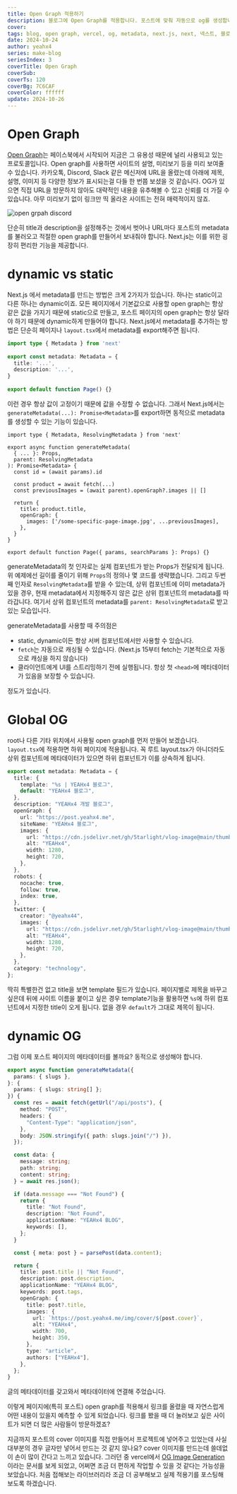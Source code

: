 ```yaml
---
title: Open Graph 적용하기
description: 블로그에 Open Graph를 적용합니다. 포스트에 맞춰 자동으로 og를 생성합니다.
cover:
tags: blog, open graph, vercel, og, metadata, next.js, next, 넥스트, 블로그
date: 2024-10-24
author: yeahx4
series: make-blog
seriesIndex: 3
coverTitle: Open Graph
coverSub:
coverTs: 120
coverBg: 7C6CAF
coverColor: ffffff
update: 2024-10-26
---
```


# Open Graph

[Open Graph](https://ogp.me/)는 페이스북에서 시작되어 지금은 그 유용성 때문에
널리 사용되고 있는 프로토콜입니다. Open graph를 사용하면 사이트의 설명, 미리보기 등을
미리 보여줄 수 있습니다. 카카오톡, Discord, Slack 같은 메신저에 URL을 올렸는데
아래에 제목, 설명, 이미지 등 다양한 정보가 표시되는걸 다들 한 번쯤 보셨을 것 같습니다.
OG가 있으면 직접 URL을 방문하지 않아도 대략적인 내용을 유추해볼 수 있고 신뢰를 더 가질
수 있습니다. 아무 미리보기 없이 링크만 띡 올라온 사이트는 전혀 매력적이지 않죠.

![open grpah discord](/img/make-blog/open-graph/og-discord.png)

단순히 title과 description을 설정해주는 것에서 벗어나 URL마다 포스트의 metadata를
불러오고 적절한 open graph를 만들어서 보내줘야 합니다. Next.js는 이를 위한 굉장히
편리한 기능을 제공합니다.

# dynamic vs static

Next.js 에서 metadata를 만드는 방법은 크게 2가지가 있습니다. 하나는 static이고
다른 하나는 dynamic이죠. 모든 페이지에서 기본값으로 사용할 open graph는 항상 같은
값을 가지기 때문에 static으로 만들고, 포스트 페이지의 open graph는 항상 달라야 하기
때문에 dynamic하게 만들어야 합니다. Next.js에서 metadata를 추가하는 방법은 단순히
페이지나 `layout.tsx`에서 metadata를 export해주면 됩니다.

```ts
import type { Metadata } from 'next'
 
export const metadata: Metadata = {
  title: '...',
  description: '...',
}
 
export default function Page() {}
```

이런 경우 항상 값이 고정이기 때문에 값을 수정할 수 없습니다. 그래서 Next.js에서는
`generateMetadata(...): Promise<Metadata>`를 export하면 동적으로
metadata를 생성할 수 있는 기능이 있습니다.

```tsx
import type { Metadata, ResolvingMetadata } from 'next'
 
export async function generateMetadata(
  { ... }: Props,
  parent: ResolvingMetadata
): Promise<Metadata> {
  const id = (await params).id
 
  const product = await fetch(...)
  const previousImages = (await parent).openGraph?.images || []
 
  return {
    title: product.title,
    openGraph: {
      images: ['/some-specific-page-image.jpg', ...previousImages],
    },
  }
}
 
export default function Page({ params, searchParams }: Props) {}
```

generateMetadata의 첫 인자로는 실제 컴포넌트가 받는 Props가 전달되게 됩니다.
위 예제에선 길이를 줄이기 위해 `Props`의 정의나 몇 코드를 생략했습니다. 그리고 두번째
인자로 `ResolvingMetadata`를 받을 수 있는데, 상위 컴포넌트에 이미 metadata가 있을
경우, 현재 metadata에서 지정해주지 않은 값은 상위 컴포넌트의 metadata를 따라갑니다.
여기서 상위 컴포넌트의 metadata를 `parent: ResolvingMetadata`로 받고 있는 모습입니다.

generateMetadata를 사용할 때 주의점은

- static, dynamic이든 항상 서버 컴포넌트에서만 사용할 수 있습니다.
- `fetch`는 자동으로 캐싱될 수 있습니다. (Next.js 15부터 fetch는 기본적으로 
  자동으로 캐싱을 하지 않습니다)
- 클라이언트에게 UI를 스트리밍하기 전에 실행됩니다. 항상 첫 `<head>`에 메타데이터가
  있음을 보장할 수 있습니다.

정도가 있습니다.

# Global OG

root나 다른 기타 위치에서 사용될 open graph를 먼저 만들어 보겠습니다. `layout.tsx`에
적용하면 하위 페이지에 적용됩니다. 꼭 루트 layout.tsx가 아니더라도 상위 컴포넌트에
메타데이터가 있으면 하위 컴포넌트가 이를 상속하게 됩니다.

```ts
export const metadata: Metadata = {
  title: {
    template: "%s | YEAHx4 블로그",
    default: "YEAHx4 블로그",
  },
  description: "YEAHx4 개발 블로그",
  openGraph: {
    url: "https://post.yeahx4.me",
    siteName: "YEAHx4 블로그",
    images: {
      url: "https://cdn.jsdelivr.net/gh/5tarlight/vlog-image@main/thumbnail/yeahx4bg.png",
      alt: "YEAHx4",
      width: 1280,
      height: 720,
    },
  },
  robots: {
    nocache: true,
    follow: true,
    index: true,
  },
  twitter: {
    creator: "@yeahx44",
    images: {
      url: "https://cdn.jsdelivr.net/gh/5tarlight/vlog-image@main/thumbnail/yeahx4bg.png",
      alt: "YEAHx4",
      width: 1280,
      height: 720,
    },
  },
  category: "technology",
};
```

딱히 특별한건 없고 title을 보면 template 필드가 있습니다. 페이지별로 제목을 바꾸고 싶은데
뒤에 사이트 이름을 붙이고 싶은 경우 template기능을 활용하면 `%s`에 하위 컴포넌트에서
지정한 title이 오게 됩니다. 없을 경우 `default`가 그대로 제목이 됩니다.

# dynamic OG

그럼 이제 포스트 페이지의 메타데이터를 볼까요? 동적으로 생성해야 합니다.

```ts
export async function generateMetadata({
  params: { slugs },
}: {
  params: { slugs: string[] };
}) {
  const res = await fetch(getUrl("/api/posts"), {
    method: "POST",
    headers: {
      "Content-Type": "application/json",
    },
    body: JSON.stringify({ path: slugs.join("/") }),
  });

  const data: {
    message: string;
    path: string;
    content: string;
  } = await res.json();

  if (data.message === "Not Found") {
    return {
      title: "Not Found",
      description: "Not Found",
      applicationName: "YEAHx4 BLOG",
      keywords: [],
    };
  }

  const { meta: post } = parsePost(data.content);

  return {
    title: post.title || "Not Found",
    description: post.description,
    applicationName: "YEAHx4 BLOG",
    keywords: post.tags,
    openGraph: {
      title: post?.title,
      images: {
        url: `https://post.yeahx4.me/img/cover/${post.cover}`,
        alt: "YEAHx4",
        width: 700,
        height: 350,
      },
      type: "article",
      authors: ["YEAHx4"],
    },
  };
}
```

글의 메타데이터를 갖고와서 메타데이터에 연결해 주었습니다.

이렇게 페이지에(특히 포스트) open graph를 적용해서 링크를 올렸을 때 자연스럽게 어떤
내용이 있을지 예측할 수 있게 되었습니다. 링크를 봤을 때 더 눌러보고 싶은 사이트가 되면
더 많은 사람들이 방문하겠죠?

지금까지 포스트의 cover 이미지를 직접 만들어서 프로젝트에 넣어주고 있었는데 사실
대부분의 경우 글자만 넣어서 만드는 것 같지 않나요? cover 이미지를 만드는데 쓸데없이 손이
많이 간다고 느끼고 있습니다. 그러던 중 vercel에서
[OG Image Generation](https://vercel.com/docs/functions/og-image-generation)이라는
문서를 보게 되었고, 어쩌면 조금 더 편하게 작업할 수 있을 것 같다는 가능성을 보았습니다.
처음 접해보는 라이브러리라 조금 더 공부해보고 실제 적용기를 포스팅해 보도록 하겠습니다.
